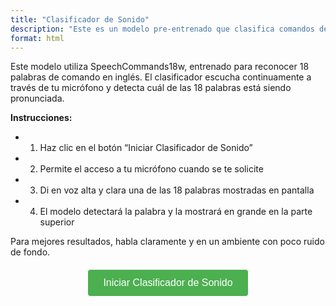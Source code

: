 ```yaml
---
title: "Clasificador de Sonido"
description: "Este es un modelo pre-entrenado que clasifica comandos de voz en tiempo real usando tu micrófono."
format: html
---
```


Este modelo utiliza SpeechCommands18w, entrenado para reconocer 18 palabras de comando en inglés. El clasificador escucha continuamente a través de tu micrófono y detecta cuál de las 18 palabras está siendo pronunciada.

**Instrucciones:**

- 1. Haz clic en el botón "Iniciar Clasificador de Sonido"

- 2. Permite el acceso a tu micrófono cuando se te solicite

- 3. Di en voz alta y clara una de las 18 palabras mostradas en pantalla

- 4. El modelo detectará la palabra y la mostrará en grande en la parte superior

::: {.callout-note}
Para mejores resultados, habla claramente y en un ambiente con poco ruido de fondo.
:::

<div id="button-container" style="text-align: center; margin: 20px 0;">
  <button id="start-button" style="padding: 12px 24px; font-size: 16px; background-color: #4CAF50; color: white; border: none; border-radius: 4px; cursor: pointer;">
    Iniciar Clasificador de Sonido
  </button>
  <button id="stop-button" style="display: none; padding: 12px 24px; font-size: 16px; background-color: #f44336; color: white; border: none; border-radius: 4px; cursor: pointer;">
    Detener Clasificador
  </button>
  <p id="status-message" style="margin-top: 10px; font-style: italic; color: #666;"></p>
</div>

<div id="p5-sketch" style="display: none; text-align: center;">
  <div id="canvas-container" style="display: inline-block;"></div>
</div>

<script src="https://cdnjs.cloudflare.com/ajax/libs/p5.js/1.9.4/p5.min.js"></script>
<script src="https://unpkg.com/ml5@latest/dist/ml5.min.js"></script>

<script>
// Wait for ml5 to be fully loaded
window.addEventListener('load', function() {
    // Extra check to ensure ml5 is available
    if (typeof ml5 === 'undefined') {
        console.error('ml5 is not loaded');
        return;
    }

    const startButton = document.getElementById('start-button');
    const stopButton = document.getElementById('stop-button');
    const statusMessage = document.getElementById('status-message');
    const sketchContainer = document.getElementById('p5-sketch');
    let sketchStarted = false;
    let p5Instance = null;
    let classifier = null;

    startButton.addEventListener('click', function() {
        if (sketchStarted) return;
        
        sketchStarted = true;
        startButton.style.display = 'none';
        stopButton.style.display = 'inline-block';
        statusMessage.textContent = 'Cargando modelo...';
        
        // Show the canvas container
        sketchContainer.style.display = 'block';

        const sketch = (p) => {
            // Array containing the 18 words of SpeechCommands18w
            let words = [
                "zero", "one", "two", "three", "four", "five", "six", "seven", "eight", "nine",
                "up", "down", "left", "right", "go", "stop", "yes", "no"
            ];

            // Variable for displaying the results on the canvas
            let predictedWord = "";

            p.preload = function() {
                // Options for the SpeechCommands18w model, the default probabilityThreshold is 0
                let options = { probabilityThreshold: 0.7 };
                // Load SpeechCommands18w sound classifier model
                classifier = ml5.soundClassifier("SpeechCommands18w", options);
            };

            p.setup = function() {
                p.createCanvas(650, 450);
                statusMessage.textContent = '¡Modelo cargado! Empieza a hablar...';
                statusMessage.style.color = '#4CAF50';
                // Classify the sound from microphone in real time
                classifier.classifyStart(gotResult);
            };

            p.draw = function() {
                p.background(250);
                // Call function for displaying background words
                displayWords();

                // Once the model outputs results start displaying the predicted word on the canvas
                if (predictedWord !== "") {
                    p.fill(211, 107, 255);
                    p.textAlign(p.CENTER, p.CENTER);
                    p.textSize(64);
                    p.text(predictedWord, p.width / 2, 90);
                }
            };

            // Function to display the 18 words on the canvas
            function displayWords() {
                p.textAlign(p.CENTER, p.CENTER);
                p.textSize(32);
                p.fill(96);
                p.text("Say one of these words!", p.width / 2, 40);

                let x = 125;
                let y = 150;
                // Words appear in 3 columns of 6 rows
                for (let i = 0; i < words.length; i++) {
                    p.fill(158);
                    p.text(words[i], x, y);
                    y += 50;
                    if ((i + 1) % 6 === 0) {
                        x += 200;
                        y = 150;
                    }
                }
            }

            // A function to run when we get any errors and the results
            function gotResult(results) {
                // The results are in an array ordered by confidence
                console.log(results);
                // Load the first label to the text variable displayed on the canvas
                if (results && results.length > 0) {
                    predictedWord = results[0].label;
                }
            }
        }; 
        p5Instance = new p5(sketch, 'canvas-container');
    });

    stopButton.addEventListener('click', function() {
        // Stop the classifier
        if (classifier) {
            classifier.classifyStop();
            classifier = null;
        }
        
        // Remove the p5 instance
        if (p5Instance) {
            p5Instance.remove();
            p5Instance = null;
        }
        
        // Hide canvas and reset UI
        sketchContainer.style.display = 'none';
        stopButton.style.display = 'none';
        startButton.style.display = 'inline-block';
        statusMessage.textContent = '';
        sketchStarted = false;
    });
});
</script>